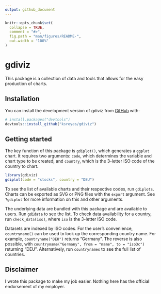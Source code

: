 ```yaml
---
output: github_document
---
```


<!-- README.md is generated from README.Rmd. Please edit that file -->

```r
knitr::opts_chunk$set(
  collapse = TRUE,
  comment = "#>",
  fig.path = "man/figures/README-",
  out.width = "100%"
)
```

# gdiviz

<!-- badges: start -->
<!-- badges: end -->

This package is a collection of data and tools that allows for the easy production of charts. 

## Installation

You can install the development version of gdiviz from [GitHub](https://github.com/) with:

``` r
# install.packages("devtools")
devtools::install_github("ksreyes/gdiviz")
```

## Getting started

The key function of this package is `gdiplot()`, which generates a `ggplot` chart. It requires two arguments: `code`, which determines the variable and chart type to be created, and `country`, which is the 3-letter ISO code of the country to chart. 

```r
library(gdiviz)
gdiplot(code = "stocks", country = "DEU")
```

To see the list of available charts and their respective codes, run `gdiplots`. Charts can be exported as SVG or PNG files with the `export` argument. See `?gdiplot` for more information on this and other arguments.

The underlying data are bundled with this package and are available to users. Run `gdidata` to see the list. To check data availability for a country, run `check_data(iso)`, where `iso` is the 3-letter ISO code.

Datasets are indexed by ISO codes. For the user's convenience, `countryname()` can be used to look up the corresponding country name. For example, `countryname("DEU")` returns "Germany". The reverse is also possible, with `countryname("Germany", from = "name", to = "iso3c")` returning "DEU". Alternatively, run `countrynames` to see the full list of countries.

## Disclaimer

I wrote this package to make my job easier. Nothing here has the official endorsement of my employer.
